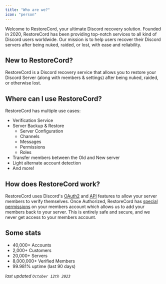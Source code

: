 ---
title: "Who are we?"
icon: "person"
---

Welcome to RestoreCord, your ultimate Discord recovery solution. Founded in 2020, RestoreCord has been providing top-notch services to all kind of Discord users worldwide. Our mission is to help users recover their Discord servers after being nuked, raided, or lost, with ease and reliability.

## New to RestoreCord?

RestoreCord is a Discord recovery service that allows you to restore your Discord Server (along with members & settings) after being nuked, raided, or otherwise lost.

## Where can I use RestoreCord?

RestoreCord has multiple use cases:

- Verification Service
- Server Backup & Restore
    - Server Configuration
    - Channels
    - Messages
    - Permissions
    - Roles
- Transfer members between the Old and New server
- Light alternate account detection
- And more!

## How does RestoreCord work?

RestoreCord uses Discord's [OAuth2](https://discord.com/developers/docs/topics/oauth2) and [API](https://discord.com/developers/docs/resources/guild#add-guild-member) features to allow your server members to verify themselves. Once Authorized, RestoreCord has [special permissions](https://cdn.restorecord.com/static/images/permissions.png) on your members account which allows us to add your members back to your server. This is entirely safe and secure, and we never get access to your members account.

## Some stats

- 40,000+ Accounts
- 2,000+ Customers
- 20,000+ Servers
- 8,000,000+ Verified Members
- 99.981% uptime (last 90 days)

*last updated `October 12th 2023`*